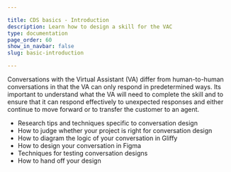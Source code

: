 ```yaml
---

title: CDS basics - Introduction
description: Learn how to design a skill for the VAC
type: documentation
page_order: 60
show_in_navbar: false
slug: basic-introduction

---
```



Conversations with the Virtual Assistant (VA) differ from human-to-human conversations in that the VA can only respond in predetermined ways. Its important to understand what the VA will need to complete the skill and to ensure that it can respond effectively to unexpected responses and either continue to move forward or to transfer the customer to an agent.

<Notification headerText="What your will learn in this section" textColor="#333366" icon="learn" backgroundColor="#eeeeff">

- Research tips and techniques specific to conversation design
- How to judge whether your project is right for conversation design
- How to diagram the logic of your conversation in Gliffy
- How to design your conversation in Figma
- Techniques for testing conversation designs
- How to hand off your design

</Notification>

<PageFooter nextSlug="/basic-requirements" nextPage="Requirements" />

